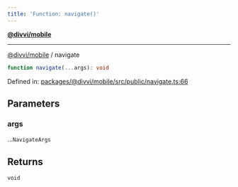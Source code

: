 ```yaml
---
title: 'Function: navigate()'
---
```

[**@divvi/mobile**](../README)

---

[@divvi/mobile](../README) / navigate
```ts
function navigate(...args): void
```

Defined in: [packages/@divvi/mobile/src/public/navigate.ts:66](https://github.com/divvi-xyz/divvi-mobile/blob/main/packages/@divvi/mobile/src/public/navigate.ts#L66)

## Parameters

### args

...`NavigateArgs`

## Returns

`void`



<EditPage editUrl="https://github.com/divvi-xyz/divvi-mobile/edit/main/docs/reference/functions/navigate.md" />
